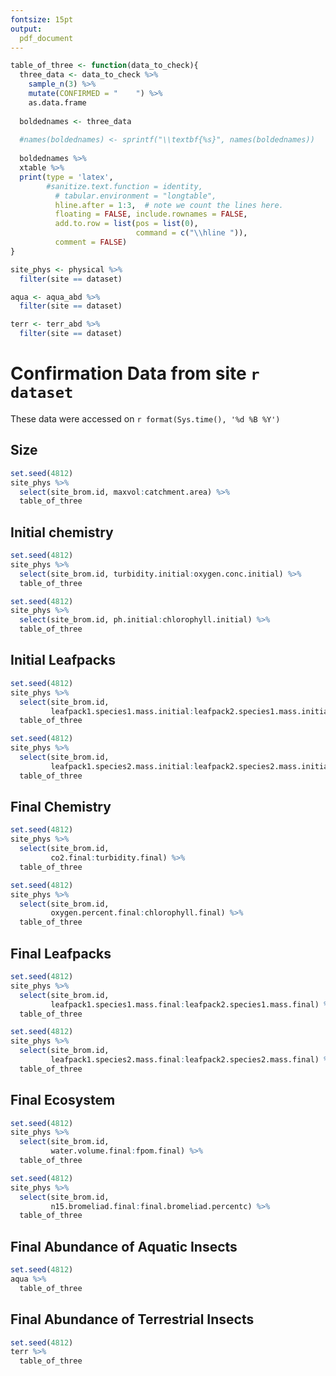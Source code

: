 ```yaml
---
fontsize: 15pt
output:
  pdf_document
---
```


```r
table_of_three <- function(data_to_check){
  three_data <- data_to_check %>% 
    sample_n(3) %>% 
    mutate(CONFIRMED = "    ") %>% 
    as.data.frame
  
  boldednames <- three_data
  
  #names(boldednames) <- sprintf("\\textbf{%s}", names(boldednames))
  
  boldednames %>% 
  xtable %>% 
  print(type = 'latex',
        #sanitize.text.function = identity,
          # tabular.environment = "longtable", 
          hline.after = 1:3,  # note we count the lines here.
          floating = FALSE, include.rownames = FALSE,
          add.to.row = list(pos = list(0),
                            command = c("\\hline ")),
          comment = FALSE)
} 

site_phys <- physical %>% 
  filter(site == dataset)

aqua <- aqua_abd %>% 
  filter(site == dataset)

terr <- terr_abd %>% 
  filter(site == dataset)

```

# Confirmation Data from site **`r dataset`**

These data were accessed on `r format(Sys.time(), '%d %B %Y')`

## Size

```r
set.seed(4812)
site_phys %>% 
  select(site_brom.id, maxvol:catchment.area) %>% 
  table_of_three
```


## Initial chemistry

```r
set.seed(4812)
site_phys %>% 
  select(site_brom.id, turbidity.initial:oxygen.conc.initial) %>% 
  table_of_three
```


```r
set.seed(4812)
site_phys %>% 
  select(site_brom.id, ph.initial:chlorophyll.initial) %>% 
  table_of_three
```

## Initial Leafpacks
```r
set.seed(4812)
site_phys %>% 
  select(site_brom.id,
         leafpack1.species1.mass.initial:leafpack2.species1.mass.initial) %>%
  table_of_three
```

```r
set.seed(4812)
site_phys %>% 
  select(site_brom.id,
         leafpack1.species2.mass.initial:leafpack2.species2.mass.initial) %>%
  table_of_three
```

## Final Chemistry
```r
set.seed(4812)
site_phys %>% 
  select(site_brom.id,
         co2.final:turbidity.final) %>%
  table_of_three
```


```r
set.seed(4812)
site_phys %>% 
  select(site_brom.id,
         oxygen.percent.final:chlorophyll.final) %>%
  table_of_three
```

## Final Leafpacks
```r
set.seed(4812)
site_phys %>% 
  select(site_brom.id,
         leafpack1.species1.mass.final:leafpack2.species1.mass.final) %>%
  table_of_three
```

```r
set.seed(4812)
site_phys %>% 
  select(site_brom.id,
         leafpack1.species2.mass.final:leafpack2.species2.mass.final) %>%
  table_of_three
```

## Final Ecosystem
```r
set.seed(4812)
site_phys %>% 
  select(site_brom.id,
         water.volume.final:fpom.final) %>%
  table_of_three
```

```r
set.seed(4812)
site_phys %>% 
  select(site_brom.id,
         n15.bromeliad.final:final.bromeliad.percentc) %>%
  table_of_three
```

## Final Abundance of Aquatic Insects

```r
set.seed(4812)
aqua %>%
  table_of_three
```

## Final Abundance of Terrestrial Insects
```r
set.seed(4812)
terr %>%
  table_of_three
```
